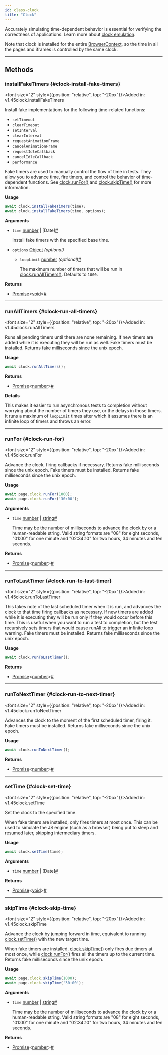 ```yaml
---
id: class-clock
title: "Clock"
---
```



Accurately simulating time-dependent behavior is essential for verifying the correctness of applications. Learn more about [clock emulation](../clock.mdx).

Note that clock is installed for the entire [BrowserContext], so the time in all the pages and iframes is controlled by the same clock.


---

## Methods

### installFakeTimers {#clock-install-fake-timers}

<font size="2" style={{position: "relative", top: "-20px"}}>Added in: v1.45</font><x-search>clock.installFakeTimers</x-search>

Install fake implementations for the following time-related functions:
* `setTimeout`
* `clearTimeout`
* `setInterval`
* `clearInterval`
* `requestAnimationFrame`
* `cancelAnimationFrame`
* `requestIdleCallback`
* `cancelIdleCallback`
* `performance`

Fake timers are used to manually control the flow of time in tests. They allow you to advance time, fire timers, and control the behavior of time-dependent functions. See [clock.runFor()](/api/class-clock.mdx#clock-run-for) and [clock.skipTime()](/api/class-clock.mdx#clock-skip-time) for more information.

**Usage**

```js
await clock.installFakeTimers(time);
await clock.installFakeTimers(time, options);
```

**Arguments**
- `time` [number] | [Date]<a aria-hidden="true" tabIndex="-1" class="list-anchor-link" id="clock-install-fake-timers-option-time"/><a href="#clock-install-fake-timers-option-time" class="list-anchor">#</a>
  
  Install fake timers with the specified base time.
- `options` [Object] *(optional)*
  - `loopLimit` [number] *(optional)*<a aria-hidden="true" tabIndex="-1" class="list-anchor-link" id="clock-install-fake-timers-option-loop-limit"/><a href="#clock-install-fake-timers-option-loop-limit" class="list-anchor">#</a>
    
    The maximum number of timers that will be run in [clock.runAllTimers()](/api/class-clock.mdx#clock-run-all-timers). Defaults to `1000`.

**Returns**
- [Promise]&lt;[void]&gt;<a aria-hidden="true" tabIndex="-1" class="list-anchor-link" id="clock-install-fake-timers-return"/><a href="#clock-install-fake-timers-return" class="list-anchor">#</a>

---

### runAllTimers {#clock-run-all-timers}

<font size="2" style={{position: "relative", top: "-20px"}}>Added in: v1.45</font><x-search>clock.runAllTimers</x-search>

Runs all pending timers until there are none remaining. If new timers are added while it is executing they will be run as well. Fake timers must be installed. Returns fake milliseconds since the unix epoch.

**Usage**

```js
await clock.runAllTimers();
```

**Returns**
- [Promise]&lt;[number]&gt;<a aria-hidden="true" tabIndex="-1" class="list-anchor-link" id="clock-run-all-timers-return"/><a href="#clock-run-all-timers-return" class="list-anchor">#</a>

**Details**

This makes it easier to run asynchronous tests to completion without worrying about the number of timers they use, or the delays in those timers. It runs a maximum of `loopLimit` times after which it assumes there is an infinite loop of timers and throws an error.

---

### runFor {#clock-run-for}

<font size="2" style={{position: "relative", top: "-20px"}}>Added in: v1.45</font><x-search>clock.runFor</x-search>

Advance the clock, firing callbacks if necessary. Returns fake milliseconds since the unix epoch. Fake timers must be installed. Returns fake milliseconds since the unix epoch.

**Usage**

```js
await page.clock.runFor(1000);
await page.clock.runFor('30:00');
```

**Arguments**
- `time` [number] | [string]<a aria-hidden="true" tabIndex="-1" class="list-anchor-link" id="clock-run-for-option-time"/><a href="#clock-run-for-option-time" class="list-anchor">#</a>
  
  Time may be the number of milliseconds to advance the clock by or a human-readable string. Valid string formats are "08" for eight seconds, "01:00" for one minute and "02:34:10" for two hours, 34 minutes and ten seconds.

**Returns**
- [Promise]&lt;[number]&gt;<a aria-hidden="true" tabIndex="-1" class="list-anchor-link" id="clock-run-for-return"/><a href="#clock-run-for-return" class="list-anchor">#</a>

---

### runToLastTimer {#clock-run-to-last-timer}

<font size="2" style={{position: "relative", top: "-20px"}}>Added in: v1.45</font><x-search>clock.runToLastTimer</x-search>

This takes note of the last scheduled timer when it is run, and advances the clock to that time firing callbacks as necessary. If new timers are added while it is executing they will be run only if they would occur before this time. This is useful when you want to run a test to completion, but the test recursively sets timers that would cause runAll to trigger an infinite loop warning. Fake timers must be installed. Returns fake milliseconds since the unix epoch.

**Usage**

```js
await clock.runToLastTimer();
```

**Returns**
- [Promise]&lt;[number]&gt;<a aria-hidden="true" tabIndex="-1" class="list-anchor-link" id="clock-run-to-last-timer-return"/><a href="#clock-run-to-last-timer-return" class="list-anchor">#</a>

---

### runToNextTimer {#clock-run-to-next-timer}

<font size="2" style={{position: "relative", top: "-20px"}}>Added in: v1.45</font><x-search>clock.runToNextTimer</x-search>

Advances the clock to the moment of the first scheduled timer, firing it. Fake timers must be installed. Returns fake milliseconds since the unix epoch.

**Usage**

```js
await clock.runToNextTimer();
```

**Returns**
- [Promise]&lt;[number]&gt;<a aria-hidden="true" tabIndex="-1" class="list-anchor-link" id="clock-run-to-next-timer-return"/><a href="#clock-run-to-next-timer-return" class="list-anchor">#</a>

---

### setTime {#clock-set-time}

<font size="2" style={{position: "relative", top: "-20px"}}>Added in: v1.45</font><x-search>clock.setTime</x-search>

Set the clock to the specified time.

When fake timers are installed, only fires timers at most once. This can be used to simulate the JS engine (such as a browser) being put to sleep and resumed later, skipping intermediary timers.

**Usage**

```js
await clock.setTime(time);
```

**Arguments**
- `time` [number] | [Date]<a aria-hidden="true" tabIndex="-1" class="list-anchor-link" id="clock-set-time-option-time"/><a href="#clock-set-time-option-time" class="list-anchor">#</a>

**Returns**
- [Promise]&lt;[void]&gt;<a aria-hidden="true" tabIndex="-1" class="list-anchor-link" id="clock-set-time-return"/><a href="#clock-set-time-return" class="list-anchor">#</a>

---

### skipTime {#clock-skip-time}

<font size="2" style={{position: "relative", top: "-20px"}}>Added in: v1.45</font><x-search>clock.skipTime</x-search>

Advance the clock by jumping forward in time, equivalent to running [clock.setTime()](/api/class-clock.mdx#clock-set-time) with the new target time.

When fake timers are installed, [clock.skipTime()](/api/class-clock.mdx#clock-skip-time) only fires due timers at most once, while [clock.runFor()](/api/class-clock.mdx#clock-run-for) fires all the timers up to the current time. Returns fake milliseconds since the unix epoch.

**Usage**

```js
await page.clock.skipTime(1000);
await page.clock.skipTime('30:00');
```

**Arguments**
- `time` [number] | [string]<a aria-hidden="true" tabIndex="-1" class="list-anchor-link" id="clock-skip-time-option-time"/><a href="#clock-skip-time-option-time" class="list-anchor">#</a>
  
  Time may be the number of milliseconds to advance the clock by or a human-readable string. Valid string formats are "08" for eight seconds, "01:00" for one minute and "02:34:10" for two hours, 34 minutes and ten seconds.

**Returns**
- [Promise]&lt;[number]&gt;<a aria-hidden="true" tabIndex="-1" class="list-anchor-link" id="clock-skip-time-return"/><a href="#clock-skip-time-return" class="list-anchor">#</a>


[Accessibility]: /api/class-accessibility.mdx "Accessibility"
[Android]: /api/class-android.mdx "Android"
[AndroidDevice]: /api/class-androiddevice.mdx "AndroidDevice"
[AndroidInput]: /api/class-androidinput.mdx "AndroidInput"
[AndroidSocket]: /api/class-androidsocket.mdx "AndroidSocket"
[AndroidWebView]: /api/class-androidwebview.mdx "AndroidWebView"
[APIRequest]: /api/class-apirequest.mdx "APIRequest"
[APIRequestContext]: /api/class-apirequestcontext.mdx "APIRequestContext"
[APIResponse]: /api/class-apiresponse.mdx "APIResponse"
[APIResponseAssertions]: /api/class-apiresponseassertions.mdx "APIResponseAssertions"
[Browser]: /api/class-browser.mdx "Browser"
[BrowserContext]: /api/class-browsercontext.mdx "BrowserContext"
[BrowserServer]: /api/class-browserserver.mdx "BrowserServer"
[BrowserType]: /api/class-browsertype.mdx "BrowserType"
[CDPSession]: /api/class-cdpsession.mdx "CDPSession"
[Clock]: /api/class-clock.mdx "Clock"
[ConsoleMessage]: /api/class-consolemessage.mdx "ConsoleMessage"
[Coverage]: /api/class-coverage.mdx "Coverage"
[Dialog]: /api/class-dialog.mdx "Dialog"
[Download]: /api/class-download.mdx "Download"
[Electron]: /api/class-electron.mdx "Electron"
[ElectronApplication]: /api/class-electronapplication.mdx "ElectronApplication"
[ElementHandle]: /api/class-elementhandle.mdx "ElementHandle"
[FileChooser]: /api/class-filechooser.mdx "FileChooser"
[Frame]: /api/class-frame.mdx "Frame"
[FrameLocator]: /api/class-framelocator.mdx "FrameLocator"
[GenericAssertions]: /api/class-genericassertions.mdx "GenericAssertions"
[JSHandle]: /api/class-jshandle.mdx "JSHandle"
[Keyboard]: /api/class-keyboard.mdx "Keyboard"
[Locator]: /api/class-locator.mdx "Locator"
[LocatorAssertions]: /api/class-locatorassertions.mdx "LocatorAssertions"
[Logger]: /api/class-logger.mdx "Logger"
[Mouse]: /api/class-mouse.mdx "Mouse"
[Page]: /api/class-page.mdx "Page"
[PageAssertions]: /api/class-pageassertions.mdx "PageAssertions"
[Playwright]: /api/class-playwright.mdx "Playwright"
[PlaywrightAssertions]: /api/class-playwrightassertions.mdx "PlaywrightAssertions"
[Request]: /api/class-request.mdx "Request"
[Response]: /api/class-response.mdx "Response"
[Route]: /api/class-route.mdx "Route"
[Selectors]: /api/class-selectors.mdx "Selectors"
[SnapshotAssertions]: /api/class-snapshotassertions.mdx "SnapshotAssertions"
[TimeoutError]: /api/class-timeouterror.mdx "TimeoutError"
[Touchscreen]: /api/class-touchscreen.mdx "Touchscreen"
[Tracing]: /api/class-tracing.mdx "Tracing"
[Video]: /api/class-video.mdx "Video"
[WebError]: /api/class-weberror.mdx "WebError"
[WebSocket]: /api/class-websocket.mdx "WebSocket"
[Worker]: /api/class-worker.mdx "Worker"
[Fixtures]: /api/class-fixtures.mdx "Fixtures"
[FullConfig]: /api/class-fullconfig.mdx "FullConfig"
[FullProject]: /api/class-fullproject.mdx "FullProject"
[Test]: /api/class-test.mdx "Test"
[TestConfig]: /api/class-testconfig.mdx "TestConfig"
[TestInfo]: /api/class-testinfo.mdx "TestInfo"
[TestInfoError]: /api/class-testinfoerror.mdx "TestInfoError"
[TestOptions]: /api/class-testoptions.mdx "TestOptions"
[TestProject]: /api/class-testproject.mdx "TestProject"
[WorkerInfo]: /api/class-workerinfo.mdx "WorkerInfo"
[Location]: /api/class-location.mdx "Location"
[Reporter]: /api/class-reporter.mdx "Reporter"
[Suite]: /api/class-suite.mdx "Suite"
[TestCase]: /api/class-testcase.mdx "TestCase"
[TestError]: /api/class-testerror.mdx "TestError"
[TestResult]: /api/class-testresult.mdx "TestResult"
[TestStep]: /api/class-teststep.mdx "TestStep"
[Element]: https://developer.mozilla.org/en-US/docs/Web/API/element "Element"
[EvaluationArgument]: /evaluating.mdx#evaluation-argument "EvaluationArgument"
[Promise]: https://developer.mozilla.org/en-US/docs/Web/JavaScript/Reference/Global_Objects/Promise "Promise"
[iterator]: https://developer.mozilla.org/en-US/docs/Web/JavaScript/Reference/Iteration_protocols "Iterator"
[origin]: https://developer.mozilla.org/en-US/docs/Glossary/Origin "Origin"
[selector]: https://developer.mozilla.org/en-US/docs/Web/CSS/CSS_Selectors "selector"
[Serializable]: https://developer.mozilla.org/en-US/docs/Web/JavaScript/Reference/Global_Objects/JSON/stringify#Description "Serializable"
[UIEvent.detail]: https://developer.mozilla.org/en-US/docs/Web/API/UIEvent/detail "UIEvent.detail"
[UnixTime]: https://en.wikipedia.org/wiki/Unix_time "Unix Time"
[xpath]: https://developer.mozilla.org/en-US/docs/Web/XPath "xpath"

[Array]: https://developer.mozilla.org/en-US/docs/Web/JavaScript/Reference/Global_Objects/Array "Array"
[boolean]: https://developer.mozilla.org/en-US/docs/Web/JavaScript/Data_structures#Boolean_type "Boolean"
[Buffer]: https://nodejs.org/api/buffer.html#buffer_class_buffer "Buffer"
[ChildProcess]: https://nodejs.org/api/child_process.html "ChildProcess"
[Error]: https://nodejs.org/api/errors.html#errors_class_error "Error"
[EventEmitter]: https://nodejs.org/api/events.html#events_class_eventemitter "EventEmitter"
[function]: https://developer.mozilla.org/en-US/docs/Web/JavaScript/Reference/Global_Objects/Function "Function"
[FormData]: https://developer.mozilla.org/en-US/docs/Web/API/FormData "FormData"
[Map]: https://developer.mozilla.org/en-US/docs/Web/JavaScript/Reference/Global_Objects/Map "Map"
[Metadata]: https://developer.mozilla.org/en-US/docs/Web/JavaScript/Reference/Global_Objects/Object "Object&lt;string, any&gt;"
[null]: https://developer.mozilla.org/en-US/docs/Web/JavaScript/Reference/Global_Objects/null "null"
[number]: https://developer.mozilla.org/en-US/docs/Web/JavaScript/Data_structures#Number_type "Number"
[Object]: https://developer.mozilla.org/en-US/docs/Web/JavaScript/Reference/Global_Objects/Object "Object"
[Promise]: https://developer.mozilla.org/en-US/docs/Web/JavaScript/Reference/Global_Objects/Promise "Promise"
[Readable]: https://nodejs.org/api/stream.html#stream_class_stream_readable "Readable"
[ReadStream]: https://nodejs.org/api/fs.html#class-fsreadstream "ReadStream"
[RegExp]: https://developer.mozilla.org/en-US/docs/Web/JavaScript/Reference/Global_Objects/RegExp "RegExp"
[string]: https://developer.mozilla.org/en-US/docs/Web/JavaScript/Data_structures#String_type "string"
[void]: https://developer.mozilla.org/en-US/docs/Web/JavaScript/Reference/Global_Objects/undefined "void"
[URL]: https://nodejs.org/api/url.html "URL"

[all available image tags]: https://mcr.microsoft.com/en-us/product/playwright/about "all available image tags"
[Microsoft Artifact Registry]: https://mcr.microsoft.com/en-us/product/playwright/about "Microsoft Artifact Registry"
[Dockerfile.jammy]: https://github.com/microsoft/playwright/blob/main/utils/docker/Dockerfile.jammy "Dockerfile.jammy"
